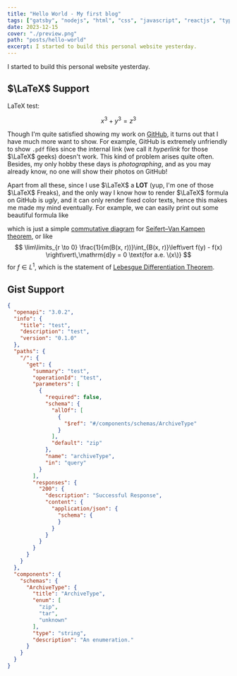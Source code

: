 ```yaml
---
title: "Hello World - My first blog"
tags: ["gatsby", "nodejs", "html", "css", "javascript", "reactjs", "typescript"]
date: 2023-12-15
cover: "./preview.png"
path: "posts/hello-world"
excerpt: I started to build this personal website yesterday.
---
```


I started to build this personal website yesterday.

## $\LaTeX$ Support

LaTeX test:

$$x^3+y^3=z^3$$

Though I'm quite satisfied showing my work on [GitHub](https://github.com/sleepymalc), it turns out that I have much more want to show. For example, GitHub is extremely unfriendly to show `.pdf` files since the internal link (we call it *hyperlink* for those $\LaTeX$ geeks) doesn't work. This kind
of problem arises quite often. Besides, my only hobby these days is *photographing*, and as you may already know, no one will show their photos on GitHub!

Apart from all these, since I use $\LaTeX$ a **LOT** (yup, I'm one of those $\LaTeX$ Freaks), and the only way I know how to render $\LaTeX$ formula on GitHub is *ugly*, and it can only render fixed color texts, hence this makes me made my mind eventually.
For example, we can easily print out some beautiful formula like
<!-- $$\begin{tikzcd}
			S & {G_\alpha} \\
			{G_\beta} & {G_\alpha \ast_S G_\beta} \\
			&& X
			\arrow["{i_{\alpha \beta} }", from=1-1, to=1-2]
			\arrow["{i_{\beta \alpha} }"', from=1-1, to=2-1]
			\arrow[from=1-2, to=2-2]
			\arrow[from=2-1, to=2-2]
			\arrow["{\exists !}", dashed, from=2-2, to=3-3]
			\arrow[curve={height=-12pt}, from=1-2, to=3-3]
			\arrow[curve={height=12pt}, from=2-1, to=3-3]
		\end{tikzcd}$$ -->
which is just a simple [commutative diagram](https://en.wikipedia.org/wiki/Commutative_diagram) for [Seifert–Van Kampen theorem](https://en.wikipedia.org/wiki/Seifert%E2%80%93Van_Kampen_theorem), or like
$$
\lim\limits_{r \to 0} \frac{1}{m(B(x, r))}\int_{B(x, r)}\left\vert f(y) - f(x) \right\vert\,\mathrm{d}y = 0 \text{for a.e. \(x\)}
$$
for $f\in L^1$, which is the statement of [Lebesgue Differentiation Theorem](https://en.wikipedia.org/wiki/Lebesgue_differentiation_theorem).


## Gist Support

```json {numberLines: true}
{
  "openapi": "3.0.2",
  "info": {
    "title": "test",
    "description": "test",
    "version": "0.1.0"
  },
  "paths": {
    "/": {
      "get": {
        "summary": "test",
        "operationId": "test",
        "parameters": [
          {
            "required": false,
            "schema": {
              "allOf": [
                {
                  "$ref": "#/components/schemas/ArchiveType"
                }
              ],
              "default": "zip"
            },
            "name": "archiveType",
            "in": "query"
          }
        ],
        "responses": {
          "200": {
            "description": "Successful Response",
            "content": {
              "application/json": {
                "schema": {
                }
              }
            }
          }
        }
      }
    }
  },
  "components": {
    "schemas": {
      "ArchiveType": {
        "title": "ArchiveType",
        "enum": [
          "zip",
          "tar",
          "unknown"
        ],
        "type": "string",
        "description": "An enumeration."
      }
    }
  }
}
```


[//]: # (<script src="https://gist.github.com/tc-imba/76dc7e627a56ac84b5c1c14b08d90f1e.js"></script>)

[//]: # (`gist:tc-imba/76dc7e627a56ac84b5c1c14b08d90f1e`)


[//]: # ()
[//]: # (`gist:weirdpattern/ce54fdb1e5621b5966e146026995b974#syntax.text`)


<Gist id='bedde975e6e92a77e2321487ba45f313' />

[//]: # (<Gist url='https://gist.github.com/GeorgeGkas/5f55a83909a3f5b766934ffe802d30df#file-start-js' />)

